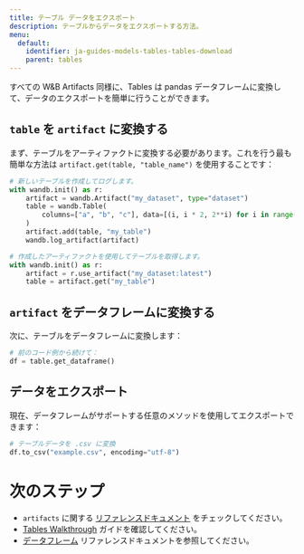 ```yaml
---
title: テーブル データをエクスポート
description: テーブルからデータをエクスポートする方法。
menu:
  default:
    identifier: ja-guides-models-tables-tables-download
    parent: tables
---
```


すべての W&B Artifacts 同様に、Tables は pandas データフレームに変換して、データのエクスポートを簡単に行うことができます。

## `table` を `artifact` に変換する
まず、テーブルをアーティファクトに変換する必要があります。これを行う最も簡単な方法は `artifact.get(table, "table_name")` を使用することです：

```python
# 新しいテーブルを作成してログします。
with wandb.init() as r:
    artifact = wandb.Artifact("my_dataset", type="dataset")
    table = wandb.Table(
        columns=["a", "b", "c"], data=[(i, i * 2, 2**i) for i in range(10)]
    )
    artifact.add(table, "my_table")
    wandb.log_artifact(artifact)

# 作成したアーティファクトを使用してテーブルを取得します。
with wandb.init() as r:
    artifact = r.use_artifact("my_dataset:latest")
    table = artifact.get("my_table")
```

## `artifact` をデータフレームに変換する
次に、テーブルをデータフレームに変換します：

```python
# 前のコード例から続けて：
df = table.get_dataframe()
```

## データをエクスポート
現在、データフレームがサポートする任意のメソッドを使用してエクスポートできます：

```python
# テーブルデータを .csv に変換
df.to_csv("example.csv", encoding="utf-8")
```

# 次のステップ
- `artifacts` に関する [リファレンスドキュメント](/ja/guides/artifacts/construct-an-artifact/) をチェックしてください。
- [Tables Walkthrough](/ja/guides/models/tables/tables-walkthrough/) ガイドを確認してください。
- [データフレーム](https://pandas.pydata.org/docs/reference/api/pandas.DataFrame.html) リファレンスドキュメントを参照してください。